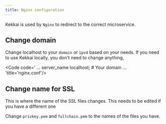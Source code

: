 ```yaml
---
title: Nginx configuration
---
```



Kekkai is used by `Nginx` to redirect to the correct microservice.

## Change domain

Change localhost to your `domain` or `ipv4` based on your needs. 
If you need to use Kekkai locally, you don't need to change anything,

<Code code='
...
server_name localhost; # Your domain
...
'title='nginx.conf'/>


## Change name for SSL
This is where the name of the SSL files changes. This needs to be edited if you have a different one

Change `privkey.pem` and `fullchain.pem` to the names of the files you have.

<Code code=
'
...
ssl_certificate /etc/nginx/ssl/fullchain.pem;
ssl_certificate_key /etc/nginx/ssl/privkey.pem;
...
' title='nginx.conf'/>
